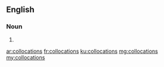 ==English==

===Noun===
{{head|en|plural}}

# {{plural of|collocation|lang=en|nocat=1}}

[[ar:collocations]]
[[fr:collocations]]
[[ku:collocations]]
[[mg:collocations]]
[[my:collocations]]